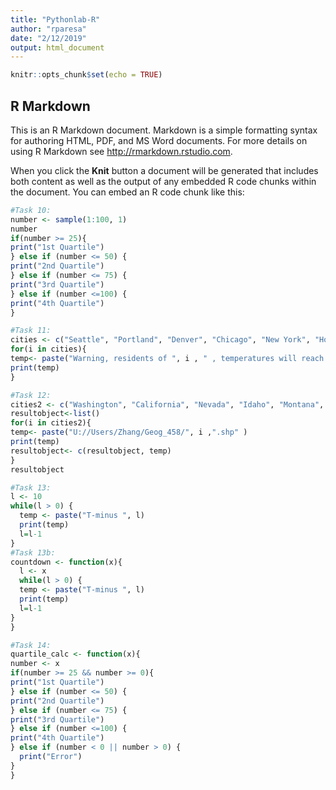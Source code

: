 ```yaml
---
title: "Pythonlab-R"
author: "rparesa"
date: "2/12/2019"
output: html_document
---
```


```r
knitr::opts_chunk$set(echo = TRUE)
```

## R Markdown

This is an R Markdown document. Markdown is a simple formatting syntax for authoring HTML, PDF, and MS Word documents. For more details on using R Markdown see <http://rmarkdown.rstudio.com>.

When you click the **Knit** button a document will be generated that includes both content as well as the output of any embedded R code chunks within the document. You can embed an R code chunk like this:

```r
#Task 10: 
number <- sample(1:100, 1)
number
if(number >= 25){
print("1st Quartile")
} else if (number <= 50) {
print("2nd Quartile")
} else if (number <= 75) { 
print("3rd Quartile")
} else if (number <=100) {
print("4th Quartile")
}

#Task 11: 
cities <- c("Seattle", "Portland", "Denver", "Chicago", "New York", "Honolulu")
for(i in cities){
temp<- paste("Warning, residents of ", i , " , temperatures will reach sub-zero temperatures today, please stay indoors if possible")
print(temp)
}

#Task 12:
cities2 <- c("Washington", "California", "Nevada", "Idaho", "Montana", "Utah", "Colorado", "New Mexico")
resultobject<-list()
for(i in cities2){
temp<- paste("U://Users/Zhang/Geog_458/", i ,".shp" )
print(temp)
resultobject<- c(resultobject, temp)
}
resultobject

#Task 13:
l <- 10
while(l > 0) {
  temp <- paste("T-minus ", l)
  print(temp)
  l=l-1
}
#Task 13b:
countdown <- function(x){
  l <- x
  while(l > 0) {
  temp <- paste("T-minus ", l)
  print(temp)
  l=l-1
}
}

#Task 14:
quartile_calc <- function(x){
number <- x
if(number >= 25 && number >= 0){
print("1st Quartile")
} else if (number <= 50) {
print("2nd Quartile")
} else if (number <= 75) { 
print("3rd Quartile")
} else if (number <=100) {
print("4th Quartile")
} else if (number < 0 || number > 0) {
  print("Error")
}
}


```
